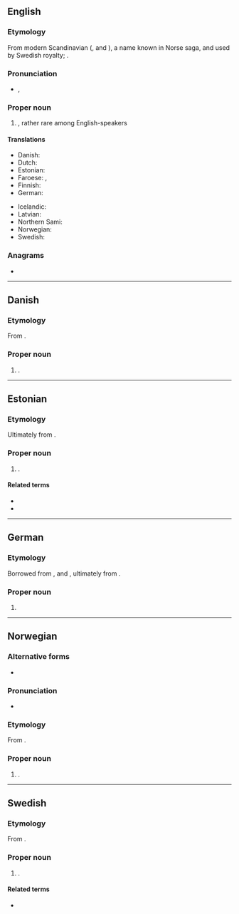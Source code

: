 {{also|Sigrið}}
==English==
{{wikipedia|lang=en}}

===Etymology===
From modern Scandinavian ({{der|en|no|-}}, {{der|en|da|-}} and {{der|en|sv|Sigrid}}), a name known in Norse saga, and used by Swedish royalty; {{der|en|non|Sigríðr}}.

===Pronunciation===
* {{a|GA}} {{enPR|sēʹgrĭd}}, {{IPA|en|/ˈsiɡɹɪd/}}

===Proper noun===
{{en-proper noun}}

# {{given name|en|female|from=Germanic languages}}, rather rare among English-speakers

====Translations====
{{trans-top|female given name}}
* Danish: {{t|da|Sigrid}}
* Dutch: {{t+|nl|Sigrid}}
* Estonian: {{t+|et|Siiri}}
* Faroese: {{t|fo|Sigrið|f}}, {{t|fo|Sirið|f}}
* Finnish: {{t+|fi|Siiri}}
* German: {{t|de|Sigrid}}
{{trans-mid}}
* Icelandic: {{t+|is|Sigríður}}
* Latvian: {{t|lv|Zigrīda|f}}
* Northern Sami: {{t|se|Sire}}
* Norwegian: {{t+|no|Sigrid}}
* Swedish: {{t+|sv|Sigrid}}
{{trans-bottom}}

===Anagrams===
* {{anagrams|en|a=dgiirs|rigids}}

----

==Danish==
{{wikipedia|lang=da}}

===Etymology===
From {{der|da|non|Sigríðr}}.

===Proper noun===
{{head|da|proper noun}}

# {{given name|da|female}}.

----

==Estonian==

===Etymology===
Ultimately from {{der|et|non|Sigríðr}}.

===Proper noun===
{{head|et|proper noun}}

# {{given name|et|female}}.

====Related terms====
* {{l|et|Siiri}}
* {{l|et|Saara}}

----

==German==
{{wikipedia|lang=de}}

===Etymology===
Borrowed from {{der|de|da|-}}, {{der|de|no|-}} and {{der|de|sv|Sigrid}}, ultimately from {{der|de|non|Sigríðr}}.

===Proper noun===
{{head|de|proper noun}}

# {{given name|de|female}}

----

==Norwegian==
{{wikipedia|lang=nb}}
{{wikipedia|lang=nn}}

===Alternative forms===
* {{alter|no|Sirid|Siri}}

===Pronunciation===
* {{IPA|no|/²sɪɡˌriˑ/}}

===Etymology===
From {{der|no|non|Sigríðr}}.

===Proper noun===
{{head|no|proper noun}}

# {{given name|no|female}}.


----

==Swedish==
{{wikipedia|lang=sv}}

===Etymology===
From {{der|sv|non|Sigríðr}}.

===Proper noun===
{{sv-proper noun|c}}

# {{given name|sv|female}}.

====Related terms====
* {{l|sv|Siri}}